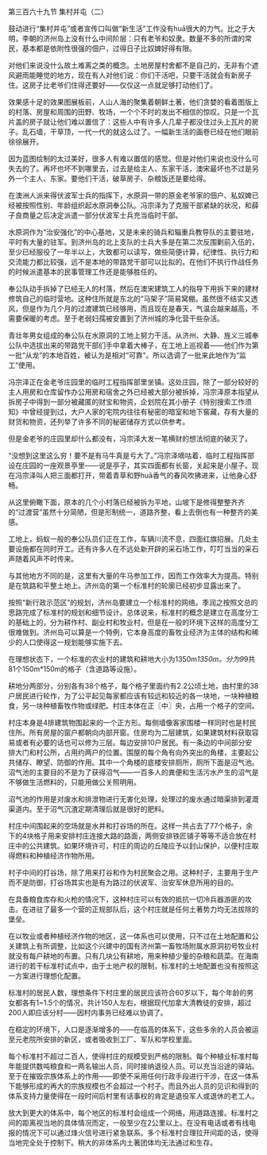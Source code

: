 

第三百六十九节 集村并屯（二）

鼓动进行“集村并屯”或者宣传口叫做“新生活”工作没有huā很大的力气。比之于大明，李朝的济州岛上没有什么中间阶层：只有老爷和奴隶。数量不多的所谓的常民，基本都是依附性很强的佃户，过得日子比奴婢好得有限。

对他们来说没什么故土难离之类的概念。土地房屋村舍都不是自己的，无非有个遮风避雨能睡觉的地方，现在有人对他们说：你们干活吧，只要干活就会有新房子住。这房子比老爷们住得还要好――仅仅这一点就足够打动他们了。

效果感十足的效果图展板前，人山人海的聚集着朝鲜土著，他们贪婪的看着图版上的村落、房屋和周围的田野、牧场，一个个不时的发出不相信的惊叹。只是一个瓦片盖的房子就让他们难以置信了：这些人中有许多人几辈子都没住过头上瓦片的房子。乱石墙，干草顶，一代一代的就这么过了。一幅新生活的画卷已经在他们眼前徐徐展开。

因为蓝图绘制的太过美好，很多人有难以置信的感觉。但是对他们来说也没什么可失去的了。再坏也坏不到哪里去，过去是给主人、东家干活，澳宋最坏也不过是另外一个主人、东家。要他们干活，破草房子、杂粮饭还是要给得。

在澳洲人派来得伏波军士兵的指挥下，水原洞一带的原金老爷家的佃户、私奴婢已经被按照性别、年龄组织起水原洞奉公队。冯宗泽为了克服干部紧缺的状况，和薛子良商量之后决定派遣一部分伏波军士兵充当临时干部。

水原洞作为“治安强化”的中心基地，又是未来的骑兵和辎重兵教导队的主要驻地，平时有大量的驻军。到济州岛的北上支队的士兵大多是在第二次反围剿前入伍的，至少已经服役了一年半以上，大致都可以读写，做些简便计算，纪律性、执行力和交流能力都比较强，远不是本地的带路党干部可以比拟的。在他们不执行作战任务的时候派遣基本的民事管理工作还是能够胜任的。

奉公队动手拆掉了已经无人的村落，然后在澳宋建筑工人的指导下用拆下来的建材修筑自己的临时营地。这种住所就是东北的“马架子”简易窝棚。虽然很不结实又透风，但是作为几个月的过渡建筑已经够用，而且现在是春天，气温会越来越高，不需要保暖的考虑。至于老弱妇孺被安置到了济州城的净化营干些杂活。

青壮年男女组成的奉公队在水原洞的工地上努力干活。从济州、大静、旌义三城奉公队中选拔出来的带路党干部们手中拿着大棒子，在工地上巡视着――他们作为第一批“从龙”的本地百姓，被认为是相对“可靠”。所以选调了一批来此地作为“监工”使用。

冯宗泽正在金老爷庄园里的临时工程指挥部里坐镇。这处庄园，除了一部分较好的主人用房和仓库留作办公用房和宿舍之外已经被大部分被拆掉，冯宗泽原本指望从拆房子中得到一部分被藏匿的财宝和物资，企划院在其小册子《特别搜索工作须知》中曾经提到过，大户人家的宅院内往往有秘密的暗室和地下窖藏，存有大量的财货和物资，还列举了许多不同的秘密储存方式以供参考。

但是金老爷的庄园里却什么都没有，冯宗泽大发一笔横财的想法彻底的破灭了。

“没想到这里这么穷！要不是有马牛真是亏大了。”冯宗泽嘀咕着，临时工程指挥部设在庄园的一座观景亭里――说是亭子，其实四面都有长窗，关起来是小屋子。现在冯宗泽叫人把三面都打开，带着青草和野huā香气的春风吹拂进来，让他身心舒畅。

从这里俯瞰下面，原本的几个小村落已经被拆为平地，山坡下是修得整整齐齐的“过渡营”虽然十分简陋，但是形制统一，道路齐整，看上去倒也有一种整齐的美感。

工地上，蚂蚁一般的奉公队员们正在工作，车辆川流不息，四面红旗招展。几处主要设施都在同时开工。还有许多人在不远处新开辟的采石场工作，叮叮当当的采石声随着风声不时传来。

与其他地方不同的是，这里有大量的牛马参加工作，因而工作效率大为提高。特别是在筑路和平整土地上。济州岛的第一个标准村的轮廓已经初步显露出来了。

按照“新行政示范区”的规划，济州岛要建立一个标准村的网络。季润之按照文总的思路完成了标准村的规划和细节设计。总体说来，标准村的概念是建立在高度分工的基础上的，分为耕作村、副业村和牧业村，但是在一般的环境下这样的高度分工很难做到。济州岛可以算是一个特例，它本身高度的畜牧业经济为主体的结构和稀少的人口使得这一规划能够实施下去。

在理想状态下，一个标准的农业村的建筑和耕地大小为1350m*1350m。分为9*9共81个150m*150m的格子（含道路等设施）。

耕地分两部分，分别各有38个格子，每个格子里面约有2.2公顷土地，由村里的38户居民进行轮作，为了公平起见每家都应该有较远和较近的各一块地，一块种植粮食，另一块种植畜牧作物或绿肥。村庄本体在正〖中〗央，占用一个格子的空间。

村庄本身是4排建筑物围起来的一个正方形。每侧墙像客家围楼一样同时也是村民住所。所有房屋的窗户都朝向内部开窗。住房均为二层建筑，如果建筑材料获取容易或者有必要的话也可以修为三层。每边安排10户居民。有一条边的中间部分安排大门和村公所，占用约两户的位置。围屋的每个角有向外突出的角楼，主要起公共储存、瞭望、防御的作用。其中一个角楼的底楼安排厕所，厕所下面是沼气池。沼气池的主要目的不是为了获得沼气――一百多人的粪便和生活污水产生的沼气是不够做生活燃料的，只能用做公关照明用。

沼气池的作用是对废水和排泄物进行无害化处理，处理过的废水通过暗渠排到灌溉渠道内。至于沼气沉渣定期清理后就是很好的肥料。

村庄中间围起来的空场就是水井和打谷场的所在。这样一共占去了77个格子，余下的4块格子用来安排村庄连接大路的路面，两侧安排铁匠铺子等等不适合放在村庄中的公共建筑。如果环境许可，村庄的周边的丘陵应予以封山保护，以便村庄取得燃料和种植经济作物所用。

村子中间的打谷场，除了用来打谷和作为村民聚会之用。这种村子，主要用于生产而不是防御，打谷场其实也是有为路过的伏波军、治安军休息所用的目的。

在具备粮食库存和火枪的情况下，这种村庄可以有效的抵抗一切冷兵器游匪的攻击。在进驻了最多一个营的正规部队后，这个村庄就是任何土著势力均无法拔除的堡垒。

在以牧业或者种植经济作物的地区，这一体系也可以使用，只不过在土地配置和公关建筑上有所调整，比如这个兴建中的国有济州第一畜牧场附属水原洞初号牧业村就没有每户耕地的布置。只有几块公有耕地，用来种植少量的杂粮和蔬菜。在海南进行的若干标准村试点中，由于土地产权的限制，标准村的土地配置也没有按照这一方案进行理想化配置。

标准村的居民人数，理想条件下村庄里的居民应该符合60岁以下，每个年龄的男女都各有1~1.5个的情况，共计150人左右，根据现代加拿大清教徒的安排，超过200人即应该分村――因村内事务已经难以协调了。

在稳定的环境下，人口是逐渐增多的――在临高的体系下，这些多余的人员会被运至元老院所安排的新区，或者吸收到工厂、军队和学校里面。

每个标准村不超过二百人，使得村庄的规模受到严格的限制。每个种植业标准村每年能提供数吨粮食和一两名输出人员，同时接纳退役人员。可以充当沿途的驿站。至于在摧毁宗族体系上的作用――即使不采用任何行政手段进行干涉，在这一体系下能够形成的再大的宗族规模也不会超过一个村子。而且外出人员的见识和得到的体系支持力量使得在一段时间后村里有话事权的肯定是退役军人或退休的老工人。

放大到更大的体系中，每个地区的标准村会组成一个网络，用道路连接。标准村之间的距离视当地的具体情况而定，一般至少在2公里以上。在没有电话或者有线电报的情况下可以通过烽火信号进行紧急联系。多个标准村合理拉开间距的话，使得当地完全处于控制下。稍大的非体系内土著团体均无法通过和生存。

